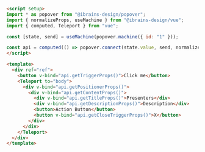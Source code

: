 ```md
<script setup>
import * as popover from "@ibrains-design/popover";
import { normalizeProps, useMachine } from "@ibrains-design/vue";
import { computed, Teleport } from "vue";

const [state, send] = useMachine(popover.machine({ id: "1" }));

const api = computed(() => popover.connect(state.value, send, normalizeProps));
</script>

<template>
  <div ref="ref">
    <button v-bind="api.getTriggerProps()">Click me</button>
    <Teleport to="body">
      <div v-bind="api.getPositionerProps()">
        <div v-bind="api.getContentProps()">
          <div v-bind="api.getTitleProps()">Presenters</div>
          <div v-bind="api.getDescriptionProps()">Description</div>
          <button>Action Button</button>
          <button v-bind="api.getCloseTriggerProps()">X</button>
        </div>
      </div>
    </Teleport>
  </div>
</template>
```
